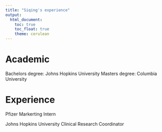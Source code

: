 ```yaml
---
title: "Siqing's experience"
output: 
  html_document:
    toc: true
    toc_float: true
    theme: cerulean
---
```


# Academic 
Bachelors degree: Johns Hopkins University 
Masters degree: Columbia University 

# Experience 
Pfizer
Markerting Intern 

Johns Hopkins University
Clinical Research Coordinator 
